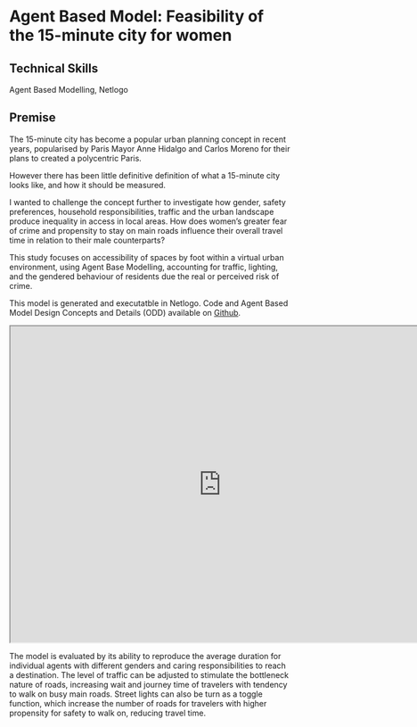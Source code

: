 # Agent Based Model: Feasibility of the 15-minute city for women
## Technical Skills
Agent Based Modelling, Netlogo


## Premise

The 15-minute city has become a popular urban planning concept in recent years, popularised by Paris Mayor Anne Hidalgo and Carlos Moreno for their plans to created a polycentric Paris.

However there has been little definitive definition of what a 15-minute city looks like, and how it should be measured.

I wanted to challenge the concept further to investigate how gender, safety preferences, household responsibilities, traffic and the urban landscape produce inequality in access in local areas. How does women's greater fear of crime and propensity to stay on main roads influence their overall travel time in relation to their male counterparts?

This study focuses on accessibility of spaces by foot within a virtual urban environment, using Agent Base Modelling, accounting for traffic, lighting, and the gendered behaviour of residents due the real or perceived risk of crime.

This model is generated and executatble in Netlogo. Code and Agent Based Model Design Concepts and Details (ODD) available on [Github](https://github.com/asdfgukyu/abm).

<iframe width="756" height="567" src="https://player.vimeo.com/video/878736542?badge=0&amp;autopause=0&amp;quality_selector=1&amp;player_id=0&amp;app_id=58479" allow="autoplay">

</iframe>

The model is evaluated by its ability to reproduce the average duration for individual agents with different genders and caring responsibilities to reach a destination. The level of traffic can be adjusted to stimulate the bottleneck nature of roads, increasing wait and journey time of travelers with tendency to walk on busy main roads. Street lights can also be turn as a toggle function, which increase the number of roads for travelers with higher propensity for safety to walk on, reducing travel time.
